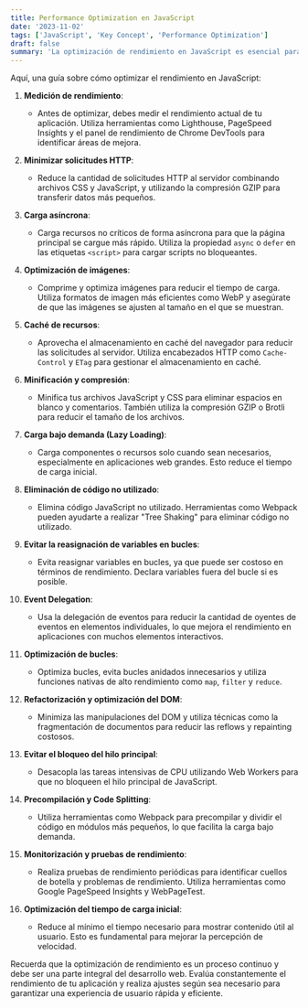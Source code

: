 ```yaml
---
title: Performance Optimization en JavaScript
date: '2023-11-02'
tags: ['JavaScript', 'Key Concept', 'Performance Optimization']
draft: false
summary: 'La optimización de rendimiento en JavaScript es esencial para garantizar que tus aplicaciones web sean rápidas y eficientes'
---
```


Aquí, una guía sobre cómo optimizar el rendimiento en JavaScript:

1. **Medición de rendimiento**:
   - Antes de optimizar, debes medir el rendimiento actual de tu aplicación. Utiliza herramientas como Lighthouse, PageSpeed Insights y el panel de rendimiento de Chrome DevTools para identificar áreas de mejora.

2. **Minimizar solicitudes HTTP**:
   - Reduce la cantidad de solicitudes HTTP al servidor combinando archivos CSS y JavaScript, y utilizando la compresión GZIP para transferir datos más pequeños.

3. **Carga asíncrona**:
   - Carga recursos no críticos de forma asíncrona para que la página principal se cargue más rápido. Utiliza la propiedad `async` o `defer` en las etiquetas `<script>` para cargar scripts no bloqueantes.

4. **Optimización de imágenes**:
   - Comprime y optimiza imágenes para reducir el tiempo de carga. Utiliza formatos de imagen más eficientes como WebP y asegúrate de que las imágenes se ajusten al tamaño en el que se muestran.

5. **Caché de recursos**:
   - Aprovecha el almacenamiento en caché del navegador para reducir las solicitudes al servidor. Utiliza encabezados HTTP como `Cache-Control` y `ETag` para gestionar el almacenamiento en caché.

6. **Minificación y compresión**:
   - Minifica tus archivos JavaScript y CSS para eliminar espacios en blanco y comentarios. También utiliza la compresión GZIP o Brotli para reducir el tamaño de los archivos.

7. **Carga bajo demanda (Lazy Loading)**:
   - Carga componentes o recursos solo cuando sean necesarios, especialmente en aplicaciones web grandes. Esto reduce el tiempo de carga inicial.

8. **Eliminación de código no utilizado**:
   - Elimina código JavaScript no utilizado. Herramientas como Webpack pueden ayudarte a realizar "Tree Shaking" para eliminar código no utilizado.

9. **Evitar la reasignación de variables en bucles**:
   - Evita reasignar variables en bucles, ya que puede ser costoso en términos de rendimiento. Declara variables fuera del bucle si es posible.

10. **Event Delegation**:
    - Usa la delegación de eventos para reducir la cantidad de oyentes de eventos en elementos individuales, lo que mejora el rendimiento en aplicaciones con muchos elementos interactivos.

11. **Optimización de bucles**:
    - Optimiza bucles, evita bucles anidados innecesarios y utiliza funciones nativas de alto rendimiento como `map`, `filter` y `reduce`.

12. **Refactorización y optimización del DOM**:
    - Minimiza las manipulaciones del DOM y utiliza técnicas como la fragmentación de documentos para reducir las reflows y repainting costosos.

13. **Evitar el bloqueo del hilo principal**:
    - Desacopla las tareas intensivas de CPU utilizando Web Workers para que no bloqueen el hilo principal de JavaScript.

14. **Precompilación y Code Splitting**:
    - Utiliza herramientas como Webpack para precompilar y dividir el código en módulos más pequeños, lo que facilita la carga bajo demanda.

15. **Monitorización y pruebas de rendimiento**:
    - Realiza pruebas de rendimiento periódicas para identificar cuellos de botella y problemas de rendimiento. Utiliza herramientas como Google PageSpeed Insights y WebPageTest.

16. **Optimización del tiempo de carga inicial**:
    - Reduce al mínimo el tiempo necesario para mostrar contenido útil al usuario. Esto es fundamental para mejorar la percepción de velocidad.

Recuerda que la optimización de rendimiento es un proceso continuo y debe ser una parte integral del desarrollo web. Evalúa constantemente el rendimiento de tu aplicación y realiza ajustes según sea necesario para garantizar una experiencia de usuario rápida y eficiente.